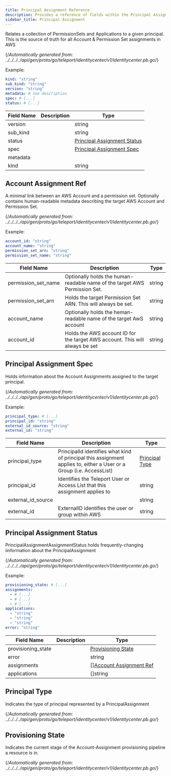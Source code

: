 ```yaml
---
title: Principal Assignment Reference
description: Provides a reference of fields within the Principal Assignment resource, which you can manage with tctl.
sidebar_title: Principal Assignment
---
```


Relates a collection of PermissionSets and Applications to a given principal. This is the source of truth for all Account & Permission Set assignments in AWS

{/*Automatically generated from: ../../../../api/gen/proto/go/teleport/identitycenter/v1/identitycenter.pb.go*/}

Example:

```yaml
kind: "string"
sub_kind: "string"
version: "string"
metadata: # See description
spec: # [...]
status: # [...]
```
|Field Name|Description|Type|
|---|---|---|
|version||string|
|sub_kind||string|
|status||[Principal Assignment Status](#principal-assignment-status)|
|spec||[Principal Assignment Spec](#principal-assignment-spec)|
|metadata|||
|kind||string|

## Account Assignment Ref

A minimal link between an AWS Account and a permission set. Optionally contains human-readable metadata describing the target AWS Account and Permission Set.

{/*Automatically generated from: ../../../../api/gen/proto/go/teleport/identitycenter/v1/identitycenter.pb.go*/}

Example:

```yaml
account_id: "string"
account_name: "string"
permission_set_arn: "string"
permission_set_name: "string"
```

|Field Name|Description|Type|
|---|---|---|
|permission_set_name|Optionally holds the human-readable name of the target AWS Permission Set.|string|
|permission_set_arn|Holds the target Permission Set ARN. This will always be set.|string|
|account_name|Optionally holds the heman-readable name of the target AwS account|string|
|account_id|Holds the AWS account ID for the target AWS account. This will always be set|string|

## Principal Assignment Spec

Holds information about the Account Assignments assigned to the target principal.

{/*Automatically generated from: ../../../../api/gen/proto/go/teleport/identitycenter/v1/identitycenter.pb.go*/}

Example:

```yaml
principal_type: # [...]
principal_id: "string"
external_id_source: "string"
external_id: "string"
```

|Field Name|Description|Type|
|---|---|---|
|principal_type|PrincipalId identifies what kind of principal this assignment applies to, either a User or a Group (i.e. AccessList)|[Principal Type](#principal-type)|
|principal_id|Identifies the Teleport User or Access List that this assignment applies to|string|
|external_id_source||string|
|external_id|ExternalID identifies the user or group within AWS|string|

## Principal Assignment Status

PrincipalAssignmentAssignmentStatus holds frequently-changing iinformation about the PrincipalAssignment

{/*Automatically generated from: ../../../../api/gen/proto/go/teleport/identitycenter/v1/identitycenter.pb.go*/}

Example:

```yaml
provisioning_state: # [...]
assignments: 
  - # [...]
  - # [...]
  - # [...]
applications: 
  - "string"
  - "string"
  - "string"
error: "string"
```

|Field Name|Description|Type|
|---|---|---|
|provisioning_state||[Provisioning State](#provisioning-state)|
|error||string|
|assignments||[][Account Assignment Ref](#account-assignment-ref)|
|applications||[]string|

## Principal Type

Indicates the type of principal represented by a PrincipalAssignment

{/*Automatically generated from: ../../../../api/gen/proto/go/teleport/identitycenter/v1/identitycenter.pb.go*/}

## Provisioning State

Indicates the current stage of the Account-Assignment provisioning pipeline a resource is in.

{/*Automatically generated from: ../../../../api/gen/proto/go/teleport/identitycenter/v1/identitycenter.pb.go*/}

